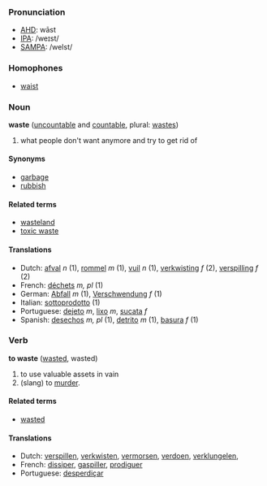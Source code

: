 ===Pronunciation===
*[[w:AHD|AHD]]: wāst
*[[w:IPA|IPA]]: /weɪst/
*[[w:SAMPA|SAMPA]]: /weIst/

===Homophones===
*[[waist]]

===Noun===
'''waste''' ([[uncountable]] and [[countable]], plural: [[wastes]])

# what people don't want anymore and try to get rid of

====Synonyms====
*[[garbage]]
*[[rubbish]]

====Related terms====
*[[wasteland]]
*[[toxic waste]]

====Translations====
*Dutch: [[afval]] ''n'' (1), [[rommel]] ''m'' (1), [[vuil]] ''n'' (1), [[verkwisting]] ''f'' (2), [[verspilling]] ''f'' (2)
*French: [[déchets]] ''m, pl'' (1)
*German: [[Abfall]] ''m'' (1), [[Verschwendung]] ''f'' (1)
*Italian: [[sottoprodotto]] (1)
*Portuguese: [[dejeto]] ''m'', [[lixo]] ''m'', [[sucata]] ''f''
*Spanish: [[desechos]] ''m, pl'' (1), [[detrito]] ''m'' (1), [[basura]] ''f'' (1)

===Verb===
'''to waste''' ([[wasted]], wasted)

# to use valuable assets in vain
# (slang) to [[murder]].

====Related terms====
*[[wasted]]

====Translations====
*Dutch: [[verspillen]], [[verkwisten]], [[vermorsen]], [[verdoen]], [[verklungelen]], 
*French: [[dissiper]], [[gaspiller]], [[prodiguer]]
*Portuguese: [[desperdiçar]]